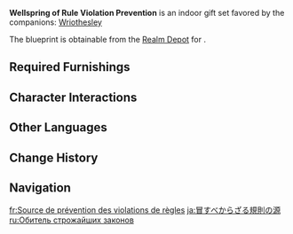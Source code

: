 {{Furnishing Infobox
|id             = 350079
|image          = Furnishing Set Wellspring of Rule Violation Prevention Display.png
|category       = Indoor Set
|subcategory    = Gift Set
|quality        = 4
|adeptal_energy = 930
|load           = 2,258
|description    = An office with a solemn air that accurately reproduces the office of the Fortress of Meropide's "Duke."
They say that after the Duke took over the Fortress, he only changed a few small office furnishings, and otherwise left the place alone — this, then, was the type of office in which the regulations the many inmates must follow were written up.
|blueprint      = Realm Depot
}}
'''Wellspring of Rule Violation Prevention''' is an indoor gift set favored by the companions: [[Wriothesley]]

The blueprint is obtainable from the [[Realm Depot]] for {{Item|Realm Currency|24|x=240}}.

==Required Furnishings==
{{Recipe
|type = Gift Set
|yield = 0
|"Wisdom of the Forbidden Fortress" = 1
|"Stable Work Station in the Central Hub" = 1
|Linden Wood "Subduing Seat" Backed Chair = 1
|"Momentary Rest in the Central Hub" = 2
|"A Thousand Texts in the Central Hub" = 1
|Mallow Wood "Sturdy" Cargo Container = 1
|"Maison Cardinalice's Musical Tone" = 1
|Floral Arrangement: "Blooming Purity" = 2
|"Maison Cardinalice's Cabinet" = 2
|Restaurant Rug: "Bathing in the Breeze" = 2
|sort = "Wisdom of the Forbidden Fortress";"Stable Work Station in the Central Hub";Linden Wood "Subduing Seat" Backed Chair;"Momentary Rest in the Central Hub";"A Thousand Texts in the Central Hub";Mallow Wood "Sturdy" Cargo Container;"Maison Cardinalice's Musical Tone";Floral Arrangement: "Blooming Purity";"Maison Cardinalice's Cabinet";Restaurant Rug: "Bathing in the Breeze"
}}

==Character Interactions==
{{Gift Set Character Interactions
|character_1 = Wriothesley
|rewards_1   = Primogem*20;Guide to Order*2;Mora*20,000
|set         = Wellspring of Rule Violation Prevention
}}

==Other Languages==
{{Other Languages
|en      = Wellspring of Rule Violation Prevention
|zhs     = 禁止触犯的规则之源
|zhs_rm  = 
|zht     = 禁止觸犯的規則之源
|zht_rm  = 
|zh_tl   = 
|ja      = 冒すべからざる規則の源
|ja_rm   = Okasu Bekarazaru Kisoku no Minamoto
|ja_tl   = 
|ko      = 금지 규칙의 근원
|ko_rm   = 
|ko_tl   = 
|es      = Origen de las normas inviolables
|es_tl   = Origin of the Inviolable Rules
|fr      = Source de prévention des violations de règles
|fr_tl   = Spring of Rule Violation Prevention
|ru      = Обитель строжайших законов
|ru_tl   = 
|th      = ที่มาของกฎเกณฑ์ที่ห้ามละเมิด
|th_rm   = 
|th_tl   = 
|vi      = Nguồn Quy Tắc Nghiêm Cấm Vi Phạm
|vi_tl   = 
|de      = Ursprung der Regeln gegen Zuwiderhandeln
|de_tl   = Origin of the Rules Against Contravening
|id      = Sumber Pencegahan Pelanggaran Peraturan
|id_tl   = 
|pt      = Manancial de Prevenção de Violação das Regras
|pt_tl   = 
|tr      = Kural İhlalini Önlemenin Kaynağı
|tr_tl   = 
|it      = Prevenzione alla violazione delle regole
|it_tl   = Prevention to the Violation of the Rules
}}

==Change History==
{{Change History|4.3}}

==Navigation==
{{Furnishing Navbox/Sets|type=gift}}

[[fr:Source de prévention des violations de règles]]
[[ja:冒すべからざる規則の源]]
[[ru:Обитель строжайших законов]]
